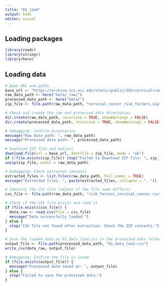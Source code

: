 ```yaml
---
title: "01_load"
output: html
editor: visual
---
```


## Loading packages

```r
library(readr)
library(stringr)
library(here)
```

## Loading data

```r
# Base URL and paths
base_url <- "https://archive.ics.uci.edu/static/public/383/cervical+cancer+risk+factors.zip"
raw_data_path <- here("data/_raw/")
processed_data_path <- here("data/")
zip_file <- file.path(raw_data_path, "cervical_cancer_risk_factors.zip")

# Check and create the raw and processed data directories
dir.create(raw_data_path, recursive = TRUE, showWarnings = FALSE)
dir.create(processed_data_path, recursive = TRUE, showWarnings = FALSE)

# Debugging: Confirm directories
message("Raw data path: ", raw_data_path)
message("Processed data path: ", processed_data_path)

# Download ZIP file and extract
download.file(url = base_url, destfile = zip_file, mode = "wb")
if (!file.exists(zip_file)) stop("Failed to download ZIP file: ", zip_file)
unzip(zip_file, exdir = raw_data_path)

# Debugging: Check extracted contents
extracted_files <- list.files(raw_data_path, full.names = TRUE)
message("Extracted files: ", paste(extracted_files, collapse = ", "))

# Identify the CSV file (adjust if the file name differs)
csv_file <- file.path(raw_data_path, "risk_factors_cervical_cancer.csv")

# Check if the CSV file exists and read it
if (file.exists(csv_file)) {
  data_raw <- read.csv(file = csv_file)
  message("Data successfully loaded.")
} else {
  stop("CSV file not found after extraction. Check the ZIP contents.")
}

# Save the loaded data as 01_data_load.csv in the processed data folder
output_file <- file.path(processed_data_path, "01_data_load.csv")
write_csv(data_raw, output_file)

# Debugging: Confirm the file is saved
if (file.exists(output_file)) {
  message("Processed data saved at: ", output_file)
} else {
  stop("Failed to save the processed data.")
}

```

